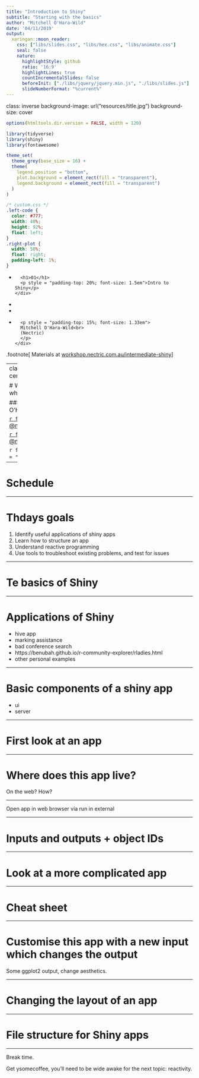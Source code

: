 ```yaml
---
title: "Introduction to Shiny"
subtitle: "Starting with the basics"
author: "Mitchell O'Hara-Wild"
date: '04/11/2019'
output:
  xaringan::moon_reader:
    css: ["libs/slides.css", "libs/hex.css", "libs/animate.css"]
    seal: false
    nature:
      highlightStyle: github
      ratio: '16:9'
      highlightLines: true
      countIncrementalSlides: false 
      beforeInit: ["./libs/jquery/jquery.min.js", "./libs/slides.js"]
      slideNumberFormat: "%current%"
---
```

class: inverse
background-image: url("resources/title.jpg")
background-size: cover

```r
options(htmltools.dir.version = FALSE, width = 120)

library(tidyverse)
library(shiny)
library(fontawesome)

theme_set(
  theme_grey(base_size = 16) +
  theme(
    legend.position = "bottom",
    plot.background = element_rect(fill = "transparent"),
    legend.background = element_rect(fill = "transparent")
  )
)
```


```css
/* custom.css */
.left-code {
  color: #777;
  width: 40%;
  height: 92%;
  float: left;
}
.right-plot {
  width: 58%;
  float: right;
  padding-left: 1%;
}
```

<ul class="hextile clr">
	<li>
    <div>
      <h1>01</h1>
      <p style = "padding-top: 20%; font-size: 1.5em">Intro to Shiny</p>
    </div>
  </li>
  <li>
    <img src="resources/shiny.svg" alt=""/>
  </li>
  <li></li>
  </li>
  <li>
    <div>
      <p style = "padding-top: 15%; font-size: 1.33em">
      Mitchell O'Hara‑Wild<br>
      (Nectric)
      </p>
    </div>
  </li>
</ul>

.footnote[
Materials at [workshop.nectric.com.au/intermediate-shiny](https://workshop.nectric.com.au/intermediate-shiny)
]

---
class: middle, center

# Welcome, whoami?

### Mitchell O'Hara-Wild

[`r fa("github")` @mitchelloharawild](https://github.com/mitchelloharawild)

[`r fa("twitter")` @mitchoharawild](https://twitter.com/mitchoharawild)

`r fa("heart", fill = "red")` 🐝

---

# Schedule


---

# Thdays goals

1. Identify useful applications of shiny apps
1. Learn how to structure an app
1. Understand reactive programming
1. Use tools to troubleshoot existing problems, and test for issues

---

# Te basics of Shiny

---

# Applications of Shiny

- hive app
- marking assistance
- bad conference search
- https://benubah.github.io/r-community-explorer/rladies.html
- other personal examples

---

# Basic components of a shiny app

- ui
- server

---

# First look at an app

---

# Where does this app live?

On the web? How?

---

Open app in web browser via run in external

---

# Inputs and outputs + object IDs

---

# Look at a more complicated app

---

# Cheat sheet

---

# Customise this app with a new input which changes the output

Some ggplot2 output, change aesthetics.

---

# Changing the layout of an app

---

# File structure for Shiny apps

---

Break time.

Get ysomecoffee, you'll need to be wide awake for the next topic: reactivity.
